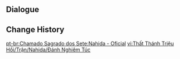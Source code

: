 {{Genius Invokation TCG Stage
|title        = Nahida: Serious
|type         = Serious Showdown
|group        = Invitation Board
|character    = Nahida
|requirement  = 7
|introduction = "Looks like I need to change the way I'm thinking about this game and give it more careful consideration."<br>{{Color|bp|Special Rule: "Nahida" starts with the Talent Card "The Seed of Stored Knowledge" equipped.}}
|objective_1  = Achieve victory
|reward_1     = Lucky Coin*1000
|lineup       = Nahida;Kamisato Ayato;Cyno
|action       = The Seed of Stored Knowledge;The Seed of Stored Knowledge;Capricious Visage;Capricious Visage;A Thousand Floating Dreams;A Thousand Floating Dreams;Nature and Wisdom;Nature and Wisdom;Sumeru City;Sumeru City;Dunyarzad;Dunyarzad;Katheryne;Katheryne;Paimon;Paimon;Ellin;Ellin;Iron Tongue Tian;Iron Tongue Tian;Liu Su;Liu Su;Rana;Rana;Changing Shifts;Changing Shifts;Wine-Stained Tricorne;Wine-Stained Tricorne;Laurel Coronet;Laurel Coronet
}}

==Dialogue==
{{Transclude|Genius Invokation TCG/Stage/Nahida|Serious Showdown}}

==Change History==
{{Change History|3.7}}

[[pt-br:Chamado Sagrado dos Sete:Nahida - Oficial]]
[[vi:Thất Thánh Triệu Hồi/Trận/Nahida/Đánh Nghiêm Túc]]